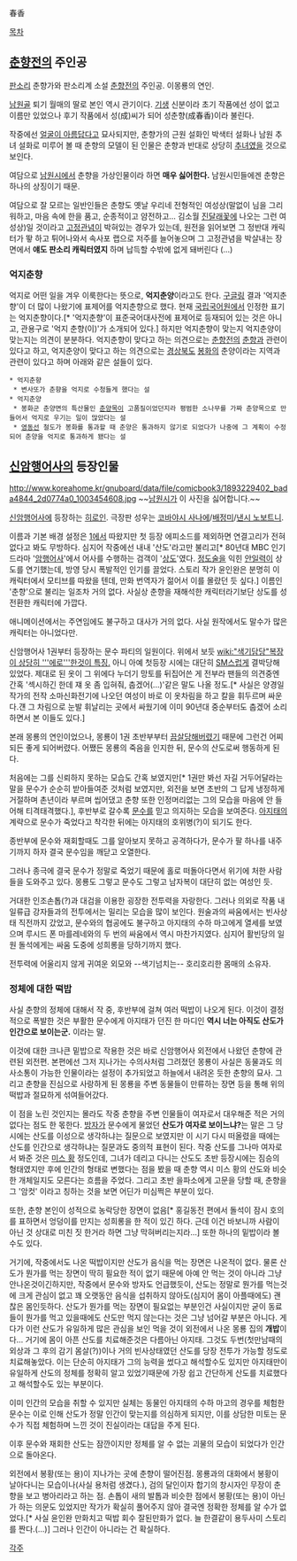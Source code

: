 春香

[[목차]]
== [[춘향전]]의 주인공 ==
[[판소리]] 춘향가와 판소리계 소설 [[춘향전]]의 주인공. 이몽룡의 연인.

[[남원]]골 퇴기 월매의 딸로 본인 역시 관기이다. [[기생]] 신분이라 초기 작품에선 성이 없고 이름만 있었으나 후기 작품에서 성(成)씨가 되어 성춘향(成春香)이라 불린다.

작중에선 [[미인|얼굴이 아름답다]]고 묘사되지만, 춘향가의 근원 설화인 박색터 설화나 남원 추녀 설화로 미루어 볼 때 춘향의 모델이 된 인물은 춘향과 반대로 상당히 [[추녀]]였을 것으로 보인다.

여담으로 [[남원시]]에서 춘향을 가상인물이라 하면 '''매우 싫어한다.''' 남원시민들에겐 춘향은 하나의 상징이기 때문.

여담으로 잘 모르는 일반인들은 춘향도 옛날 우리네 전형적인 여성상(말없이 님을 그리워하고, 마음 속에 한을 품고, 순종적이고 얌전하고... 김소월 [[진달래꽃]]에 나오는 그런 여성상)일 것이라고 [[고정관념]]이 박혀있는 경우가 있는데, 원전을 읽어보면 그 정반대 캐릭터가 뙇 하고 튀어나와서 속사포 랩으로 저주를 늘어놓으며 그 고정관념을 박살내는 장면에서 '''얘도 판소리 캐릭터였지''' 하며 납득할 수밖에 없게 돼버린다 (...)

=== 억지춘향 ===
억지로 어떤 일을 겨우 이룩한다는 뜻으로, '''억지춘양'''이라고도 한다. [[구글링]] 결과 '억지춘향'이 더 많이 나왔기에 표제어를 억지춘향으로 했다. 현재 [[국립국어원]]에서 인정한 표기는 억지춘향이다.[* '억지춘향'이 표준국어대사전에 표제어로 등재되어 있는 것은 아니고, 관용구로 '억지 춘향(이)'가 소개되어 있다.] 하지만 억지춘향이 맞는지 억지춘양이 맞는지는 의견이 분분하다.
억지춘향이 맞다고 하는 의견으로는 [[춘향전]]의 [[춘향]]과 관련이 있다고 하고, 억지춘양이 맞다고 하는 의견으로는 [[경상북도]] [[봉화]]의 춘양이라는 지역과 관련이 있다고 하며 아래와 같은 설들이 있다.

 * 억지춘향
  * 변사또가 춘향을 억지로 수청들게 했다는 설
 * 억지춘양
  * 봉화군 춘양면의 특산물인 [[춘양목]]이 고품질이었던지라 평범한 소나무를 가짜 춘양목으로 만들어서 억지로 우기는 일이 많았다는 설
  * [[영동선]] 철도가 봉화를 통과할 때 춘양은 통과하지 않기로 되었다가 나중에 그 계획이 수정되어 춘양을 억지로 통과하게 됐다는 설

== [[신암행어사]]의 등장인물 ==
http://www.koreahome.kr/gnuboard/data/file/comicbook3/1893229402_bada4844_2d0774a0_1003454608.jpg
~~[[남원시]]가 이 사진을 싫어합니다.~~

[[신암행어사]]에 등장하는 [[히로인]]. 극장판 성우는 [[코바야시 사나에]]/[[배정미]]/[[낸시 노보트니]].

이름과 기본 배경 설정은 [[춘향#s-1|1]]에서 따왔지만 첫 등장 에피소드를 제외하면 연결고리가 전혀 없다고 봐도 무방하다. 심지어 작중에선 내내 '산도'라고만 불리고[* 80년대 MBC 인기 드라마 '[[암행어사]]'에서 어사를 수행하는 검객이 '[[상도]]'였다. [[정도술]]을 익힌 [[안일력]]이 상도를 연기했는데, 방영 당시 폭발적인 인기를 끌었다. 스토리 작가 윤인완은 분명히 이 캐릭터에서 모티브를 따왔을 텐데, 만화 번역자가 젊어서 이를 몰랐던 듯 싶다.] 이름인 '춘향'으로 불리는 일조차 거의 없다. 사실상 춘향을 재해석한 캐릭터라기보단 상도를 성전환한 캐릭터에 가깝다.

애니메이션에서는 주연임에도 불구하고 대사가 거의 없다. 사실 원작에서도 말수가 많은 캐릭터는 아니었다만.

신암행어사 1권부터 등장하는 문수 파티의 일원이다. 위에서 보듯 [[wiki:"색기담당"복장이 상당히 '''에로'''한것이 특징.]] 아니 아예 첫등장 시에는 대단히 [[SM]]스럽게 결박당해 있었다. 제대로 된 옷이 그 위에다 누더기 망토를 뒤집어쓴 게 전부라 팬들의 의견중엔 간혹 '섹시하긴 한데 쟤 옷 좀 입혀줘, 춥겠어(...)'같은 말도 나올 정도.[* 사실은 양경일 작가의 전작 소마신화전기에 나오던 여성이 바로 이 옷차림을 하고 칼을 휘두르며 싸운다.걘 그 차림으로 눈발 휘날리는 곳에서 싸웠기에 이미 90년대 중순부터도 춥겠어 소리하면서 본 이들도 있다.]

본래 몽룡의 연인이었으나, 몽룡이 1권 초반부부터 [[끔살]]당해버렸기 때문에 그런건 어찌되든 좋게 되어버렸다. 어쨌든 몽룡의 죽음을 인지한 뒤, 문수의 산도로써 행동하게 된다.

처음에는 그를 신뢰하지 못하는 모습도 간혹 보였지만[* 1권만 봐선 자길 거두어달라는 말을 문수가 순순히 받아들여준 것처럼 보였지만, 외전을 보면 초반의 그 답게 냉정하게 거절하며 촌년이라 부르며 씹어댔고 춘향 또한 인정머리없는 그의 모습을 마음에 안 들어해 티격태격했다.], 후반부로 갈수록 [[문수]]를 믿고 의지하는 모습을 보여준다. [[아지태]]의 계략으로 문수가 죽었다고 착각한 뒤에는 아지태의 호위병(?)이 되기도 한다.

종반부에 문수와 재회할때도 그를 알아보지 못하고 공격하다가, 문수가 팔 하나를 내주기까지 하자 결국 문수임을 깨닫고 오열한다.

그러나 종극에 결국 문수가 정말로 죽었기 때문에 홀로 떠돌아다면서 위기에 처한 사람들을 도와주고 있다. 몽룡도 그렇고 문수도 그렇고 남자복이 대단히 없는 여성인 듯.

거대한 인조손톱(?)과 대검을 이용한 굉장한 전투력을 자랑한다. 그러나 의외로 작품 내 일류급 강자들과의 전투에서는 밀리는 모습을 많이 보인다. 원술과의 싸움에서는 빈사상태 직전까지 갔었고, 문수와의 협공에도 불구하고 아지태의 수하 마고에게 열세를 보였으며 루시드 폰 마를레네와의 두 번의 싸움에서 역시 마찬가지였다. 심지어 활빈당의 일원 돌석에게는 싸움 도중에 성희롱을 당하기까지 했다. 

전투력에 어울리지 않게 귀여운 외모와 --색기넘치는-- 호리호리한 몸매의 소유자.

=== 정체에 대한 떡밥 ===
사실 춘향의 정체에 대해서 작 중, 후반부에 걸쳐 여러 떡밥이 나오게 된다.
이것이 결정적으로 폭발한 것은 부활한 문수에게 아지태가 던진 한 마디인 '''역시 너는 아직도 산도가 인간으로 보이는군.''' 이라는 말.

이것에 대한 크나큰 밑밥으로 작용한 것은 바로 신암행어사 외전에서 나왔던 춘향에 관련된 외전편. 본편에선 그저 지나가는 수의사처럼 그려졌던 몽룡이 사실은 동물과도 의사소통이 가능한 인물이라는 설정이 추가되었고 하늘에서 내려온 듯한 춘향의 묘사. 그리고 춘향을 진심으로 사랑하게 된 몽룡을 주변 동물들이 만류하는 장면 등을 통해 위의 떡밥과 절묘하게 섞여들어갔다.

이 점을 노린 것인지는 몰라도 작중 춘향을 주변 인물들이 여자로서 대우해준 적은 거의 없다는 점도 한 몫한다. [[방자]]가 문수에게 물었던 '''산도가 여자로 보이느냐?'''는 말은 그 당시에는 산도를 이성으로 생각하냐는 질문으로 보였지만 이 시기 다시 떠올렸을 때에는 산도를 인간으로 생각하냐는 질문과도 중의적 표현이 된다. 작중 산도를 그나마 여자로서 봐준 것은 [[미스 황]] 정도인데, 그녀가 데리고 다니는 산도도 초반 등장시에는 짐승의 형태였지만 후에 인간의 형태로 변했다는 점을 봤을 때 춘향 역시 미스 황의 산도와 비슷한 개체일지도 모른다는 흐름을 주었다. 그리고 초반 을파소에게 고문을 당할 때, 춘향을 그 '암컷' 이라고 칭하는 것을 보면 어딘가 미심쩍은 부분이 있다.

또한, 춘향 본인이 성적으로 농락당한 장면이 없음[* 홍길동전 편에서 돌석이 잠시 호의를 표하면서 엉덩이를 만지는 성희롱을 한 적이 있긴 하다. 근데 이건 바보니까 사람이 아닌 것 상대로 미친 짓 한거라 하면 그냥 막혀버리는지라...] 또한 하나의 밑밥이라 볼 수도 있다.

거기에, 작중에서도 나온 떡밥이지만 산도가 음식을 먹는 장면은 나온적이 없다. 물론 산도가 뭔가를 먹는 장면이 딱히 필요한 적이 없기 때문에 아예 안 먹는 것이 아니라 그냥 안나온것이긴하지만, 작중에서 문수와 방자도 언급했듯이, 산도는 정말로 뭔가를 먹는것에 크게 관심이 없고 꽤 오랫동안 음식을 섭취하지 않아도(심지어 몸이 아플때에도) 괜찮은 몸인듯하다. 산도가 뭔가를 먹는 장면이 필요없는 부분인건 사실이지만 굳이 동료들이 뭔가를 먹고 있을때에도 산도만 먹지 않는다는 것은 그냥 넘어갈 부분은 아니다. 게다가 이런 산도가 유일하게 많은 관심을 보인 먹을 것이 외전에서 나온 몽룡 집의 '''개밥'''이다... 거기에 몸이 아픈 산도를 치료해준것은 다름아닌 아지태. 그것도 두번(첫만남때의 외상과 그 후의 감기 몸살(?))이나 거의 빈사상태였던 산도를 당장 전투가 가능할 정도로 치료해놓았다. 이는 단순히 아지태가 그의 능력을 썼다고 해석할수도 있지만 아지태만이 유일하게 산도의 정체를 정확히 알고 있었기때문에 가장 쉽고 간단하게 산도를 치료했다고 해석할수도 있는 부분이다.

이미 인간의 모습을 취할 수 있지만 실체는 동물인 아지태의 수하 마고의 경우를 체험한 문수는 이로 인해 산도가 정말 인간이 맞는지를 의심하게 되지만, 이를 상담한 미토는 문수가 직접 체험하며 느낀 것이 진실이라는 대답을 주게 된다.

이후 문수와 재회한 산도는 잠깐이지만 정체를 알 수 없는 괴물의 모습이 되었다가 인간으로 돌아온다.

외전에서 봉황(또는 용)이 지나가는 곳에 춘향이 떨어진점. 몽룡과의 대화에서 봉황이 날아다니는 모습이나(사실 용처럼 생겼다.), 검의 달인이자 합기의 창시자인 무장이 춘향을 보고 병아리라고 하는 점. 손톱이 새의 발톱과 비슷한 점에서 봉황(또는 용)이 아닌가 하는 의문도 있었지만 작가가 확실히 풀어주지 않아 결국엔 정확한 정체를 알 수가 없었다.[* 사실 윤인완 만화치고 떡밥 회수 잘된만화가 없다. 늘 한결같이 용두사미 스토리를 짠다.(...)] 그러나 인간이 아니라는 건 확실하다.

[[각주]]
